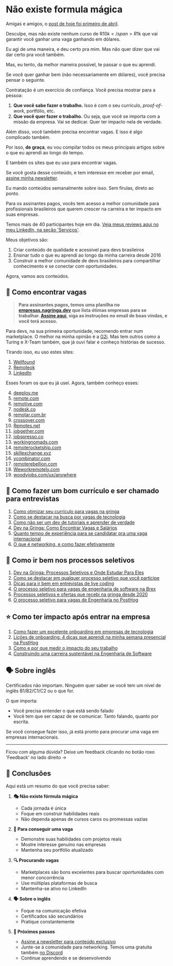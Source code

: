 # Não existe formula mágica

Amigas e amigos, o [post de hoje foi primeiro de abril](https://www.linkedin.com/feed/update/urn:li:activity:7312842408730238978/).

Desculpe, mas não existe nenhum curso de <span className="line-through">R$10k</span> R$1k que vai garantir você ganhar uma vaga ganhando em dólares.

Eu agi de uma maneira, e deu certo pra mim. Mas não quer dizer que vai dar certo pra você também.

Mas, eu tento, da melhor maneira possível, te passar o que eu aprendi.

Se você quer ganhar bem (não necessariamente em dólares), você precisa pensar o seguinte.

Contratação é um exercício de confiança. Você precisa mostrar para a pessoa:

1. **Que você sabe fazer o trabalho.** Isso é com o seu currículo, *proof-of-work*, portfólio, etc.
2. **Que você quer fazer o trabalho.** Ou seja, que você se importa com a missão da empresa. Vai se dedicar. Quer ter impacto nela de verdade.

Além disso, você também precisa encontrar vagas. E isso é algo complicado também.

Por isso, **de graça**, eu vou compilar todos os meus principais artigos sobre o que eu aprendi ao longo do tempo.

E também os sites que eu uso para encontrar vagas.

Se você gosta desse conteúdo, e tem interesse em receber por email, [assine minha newsletter](https://newsletter.nagringa.dev/subscribe).

Eu mando conteúdos semanalmente sobre isso. Sem fírulas, direto ao ponto.

Para os assinantes pagos, vocês tem acesso a melhor comunidade para profissionais brasileiros que querem crescer na carreira e ter impacto em suas empresas.

Temos mais de 40 participantes hoje em dia. [Veja meus reviews aqui no meu LinkedIn, na seção 'Serviços'](https://www.linkedin.com/in/lucas-faria/).

Meus objetivos são:

1. Criar conteúdo de qualidade e acessível para devs brasileiros
2. Ensinar tudo o que eu aprendi ao longo da minha carreira desde 2016
3. Construir a melhor comunidade de devs brasileiros para compartilhar conhecimento e se conectar com oportunidades.

Agora, vamos aos conteúdos.

## 🔎 Como encontrar vagas

> **Para assinantes pagos, temos uma planilha no [empresas.nagringa.dev](https://empresas.nagringa.dev) que lista ótimas empresas para se trabalhar. [Assine aqui](https://newsletter.nagringa.dev/subscribe), siga as instruções no email de boas vindas, e você terá acesso.**

Para devs, na sua primeira oportunidade, recomendo entrar num marketplace. O melhor na minha opinião é a [G2i](https://g2i.co/). Mas tem outros como a Turing e X-Team também, que já ouvi falar e conheço histórias de sucesso.

Tirando isso, eu uso estes sites:

1. [Wellfound](https://wellfound.com/)
2. [Remoteok](https://remoteok.com/)
3. [LinkedIn](https://www.linkedin.com/jobs/)

Esses foram os que eu já usei. Agora, também conheço esses:

4. [deeploy.me](https://deeploy.me)
5. [remote.com](https://remote.com)
6. [remotive.com](https://remotive.com)
7. [nodesk.co](https://nodesk.co)
8. [remotar.com.br](https://remotar.com.br)
9. [crossover.com](https://crossover.com)
10. [Remotes.net](https://remotes.net)
11. [jobgether.com](https://jobgether.com)
12. [jobspresso.co](https://jobspresso.co)
13. [workingnomads.com](https://workingnomads.com)
14. [remoterocketship.com](https://remoterocketship.com)
15. [skillexchange.xyz](https://skillexchange.xyz)
16. [ycombinator.com](https://www.ycombinator.com/jobs)
17. [remoterebellion.com](https://remoterebellion.com)
18. [Weworkremotely.com](https://weworkremotely.com)
19. [woodyjobs.com/ux/anywhere](https://woodyjobs.com/ux/anywhere)

## 📝 Como fazer um bom currículo e ser chamado para entrevistas

1. [Como otimizar seu currículo para vagas na gringa](https://newsletter.nagringa.dev/p/como-otimizar-seu-curriculo-para)
2. [Como se destacar na busca por vagas de tecnologia](https://newsletter.nagringa.dev/p/como-se-destacar-na-busca-por-vagas)
3. [Como não ser um dev de tutoriais e aprender de verdade](https://newsletter.nagringa.dev/p/como-nao-ser-um-dev-de-tutoriais)
4. [Dev na Gringa: Como Encontrar Vagas e Salários](https://newsletter.nagringa.dev/p/como-eu-virei-um-dev-na-gringa)
5. [Quanto tempo de experiência para se candidatar pra uma vaga internacional](https://newsletter.nagringa.dev/p/experiencia-necessaria-para-vagas-internacionais)
6. [O que é networking, e como fazer efetivamente](https://newsletter.nagringa.dev/p/o-que-e-networking-e-como-fazer-efetivamente)

## 🎯 Como ir bem nos processos seletivos

1. [Dev na Gringa: Processos Seletivos e Onde Estudar Para Eles](https://newsletter.nagringa.dev/p/dev-na-gringa-processos-seletivos)
2. [Como se destacar em qualquer processo seletivo que você participe](https://newsletter.nagringa.dev/p/como-se-destacar-em-qualquer-processo)
3. [Dicas para ir bem em entrevistas de live coding](https://newsletter.nagringa.dev/p/dicas-para-entrevistas-de-live-coding)
4. [O processo seletivo para vagas de engenharia de software na Brex](https://newsletter.nagringa.dev/p/processo-seletivo-vagas-engenharia-de-software-na-brex)
5. [Processos seletivos e ofertas que recebi na gringa desde 2020](https://newsletter.nagringa.dev/p/processos-seletivos-e-ofertas-de-vagas-na-gringa)
6. [O processo seletivo para vagas de Engenharia no PostHog](https://newsletter.nagringa.dev/p/processo-seletivo-posthog)

## ⭐ Como ter impacto após entrar na empresa

1. [Como fazer um excelente onboarding em empresas de tecnologia](https://newsletter.nagringa.dev/p/como-fazer-um-excelente-onboarding)
2. [Lições de onboarding: 4 dicas que aprendi na minha semana presencial na PostHog](https://newsletter.nagringa.dev/p/dicas-que-aprendi-no-meu-onboarding-na-posthog)
3. [Como e por que medir o impacto do seu trabalho](https://newsletter.nagringa.dev/p/como-e-por-que-medir-o-impacto-do)
4. [Construindo uma carreira sustentável na Engenharia de Software](https://newsletter.nagringa.dev/p/construindo-uma-carreira-sustentavel)

## 🗣️ Sobre inglês

Certificados não importam. Ninguém quer saber se você tem um nível de inglês B1/B2/C1/C2 ou o que for.

O que importa:

- Você precisa entender o que está sendo falado
- Você tem que ser capaz de se comunicar. Tanto falando, quanto por escrita.

Se você consegue fazer isso, já está pronto para procurar uma vaga em empresas internacionais.

---

Ficou com alguma dúvida? Deixe um feedback clicando no botão roxo 'Feedback' no lado direito ->

## 🎯 Conclusões

Aqui está um resumo do que você precisa saber:

1. **🎭 Não existe fórmula mágica**
   - Cada jornada é única
   - Foque em construir habilidades reais
   - Não dependa apenas de cursos caros ou promessas vazias

2. **💼 Para conseguir uma vaga**
   - Demonstre suas habilidades com projetos reais
   - Mostre interesse genuíno nas empresas
   - Mantenha seu portfólio atualizado

3. **🔍 Procurando vagas**
   - Marketplaces são bons excelentes para buscar oportunidades com menor concorrência
   - Use múltiplas plataformas de busca
   - Mantenha-se ativo no LinkedIn

4. **🗣️ Sobre o inglês**
   - Foque na comunicação efetiva
   - Certificados são secundários
   - Pratique constantemente

5. **🚀 Próximos passos**
   - [Assine a newsletter para conteúdo exclusivo](https://newsletter.nagringa.dev/subscribe)
   - Junte-se à comunidade para networking. Temos uma gratuita também [no Discord](https://discord.nagringa.dev)
   - Continue aprendendo e se desenvolvendo
